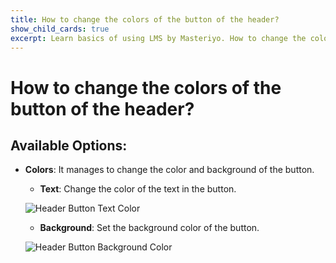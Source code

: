 ---
title: How to change the colors of the button of the header?
show_child_cards: true
excerpt: Learn basics of using LMS by Masteriyo. How to change the colors of the button of the header.
---

# How to change the colors of the button of the header?

## Available Options:

- **Colors**: It manages to change the color and background of the button.

   - **Text**: Change the color of the text in the button.

    ![Header Button Text Color](https://user-images.githubusercontent.com/109593521/184351448-e2690f01-ceeb-404e-b8ad-98bd6686aa69.png)


   - **Background**: Set the background color of the button.
 
    ![Header Button Background Color](https://user-images.githubusercontent.com/109593521/184351783-a12c9d63-b534-45d3-a4ba-927093e90a82.png)





